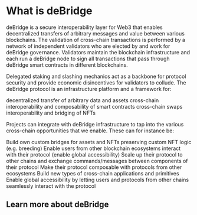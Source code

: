 # What is deBridge
 
deBridge is a secure interoperability layer for Web3 that enables decentralized transfers of arbitrary messages and value between various blockchains. The validation of cross-chain transactions is performed by a network of independent validators who are elected by and work for deBridge governance. Validators maintain the blockchain infrastructure and each run a deBridge node to sign all transactions that pass through deBridge smart contracts in different blockchains. 

Delegated staking and slashing mechanics act as a backbone for protocol security and provide economic disincentives for validators to collude.
The deBridge protocol is an infrastructure platform and a framework for:

decentralized transfer of arbitrary data and assets
cross-chain interoperability and composability of smart contracts
cross-chain swaps
interoperability and bridging of NFTs 

Projects can integrate with deBridge infrastructure to tap into the various cross-chain opportunities that we enable. These can for instance be:

Build own custom bridges for assets and NFTs preserving custom NFT logic (e.g. breeding) 
Enable users from other blockchain ecosystems interact with their protocol (enable global accessibility)
Scale up their protocol to other chains and exchange commands/messages between components of their protocol
Make their protocol composable with protocols from other ecosystems
Build new types of cross-chain applications and primitives
Enable global accessibility by letting users and protocols from other chains seamlessly interact with the protocol

## Learn more about deBridge 


